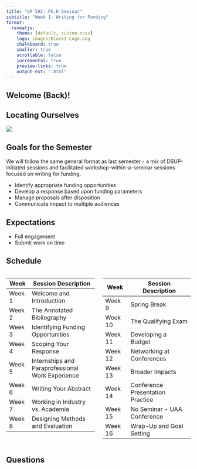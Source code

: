 ```yaml
---
title: "UP 592: Ph.D Seminar"
subtitle: "Week 1: Writing for Funding"
format: 
  revealjs:
    theme: [default, custom.scss]
    logo: images/BlockI-Logo.png
    chalkboard: true
    smaller: true
    scrollable: false
    incremental: true
    preview-links: true
    output-ext: ".html"
---
```


## Welcome (Back)!

## Locating Ourselves
![](images/workshop_sequence.png)

## Goals for the Semester

We will follow the same general format as last semester - a mix of DSUP-initiated sessions and facilitated workshop-within-a-seminar sessions focused on writing for funding.

- Identify appropriate funding opportunities
- Develop a response based upon funding parameters
- Manage proposals after disposition
- Communicate impact to multiple audiences

## Expectations

-   Full engagement
-   Submit work on time

## Schedule {.center}

::: columns
::: {.column width="50%"}
| Week   | Session Description                              |
|--------|--------------------------------------------------|
| Week 1 | Welcome and Introduction                         |
| Week 2 | The Annotated Bibliography                       |
| Week 3 | Identifying Funding Opportunities                |
| Week 4 | Scoping Your Response                            |
| Week 5 | Internships and Paraprofessional Work Experience |
| Week 6 | Writing Your Abstract                            |
| Week 7 | Working in Industry vs. Academia                 |
| Week 8 | Designing Methods and Evaluation                 |
:::

::: {.column width="50%"}
| Week    | Session Description              |
|---------|----------------------------------|
| Week 9  | Spring Break                     |
| Week 10 | The Qualifying Exam              |
| Week 11 | Developing a Budget              |
| Week 12 | Networking at Conferences        |
| Week 13 | Broader Impacts                  |
| Week 14 | Conference Presentation Practice |
| Week 15 | No Seminar - UAA Conference      |
| Week 16 | Wrap-Up and Goal Setting         |
:::
:::

## Questions
